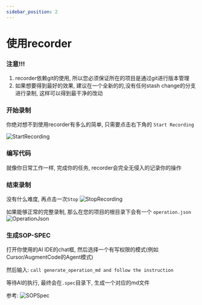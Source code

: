 ```yaml
---
sidebar_position: 2
---
```


# 使用recorder

### 注意!!!

1. recorder依赖git的使用, 所以您必须保证所在的项目是通过git进行版本管理
2. 如果想要得到最好的效果, 建议在一个全新的的,没有任何stash change的分支进行录制, 这样可以得到最干净的改动


### 开始录制

你绝对想不到使用recorder有多么的简单, 只需要点击右下角的 `Start Recording`

![StartRecording](/img/jetbrains_click_recording.png)

### 编写代码

就像你日常工作一样, 完成你的任务, recorder会完全无侵入的记录你的操作


### 结束录制

没有什么难度, 再点击一次`Stop`
![StopRecording](/img/jetbrains_click_stop_recording.png)

如果能够正常的完整录制, 那么在您的项目的根目录下会有一个 `operation.json`
![OperationJson](/img/jetbrains_operation_json_position.png)

### 生成SOP-SPEC

打开你使用的AI IDE的chat框, 然后选择一个有写权限的模式(例如Cursor/AugmentCode的Agent模式)

然后输入: `call generate_operation_md and follow the instruction`

等待AI的执行, 最终会在`.spec`目录下, 生成一个对应的md文件

参考:
![SOPSpec](/img/jetbrains_sop_spec.png)
